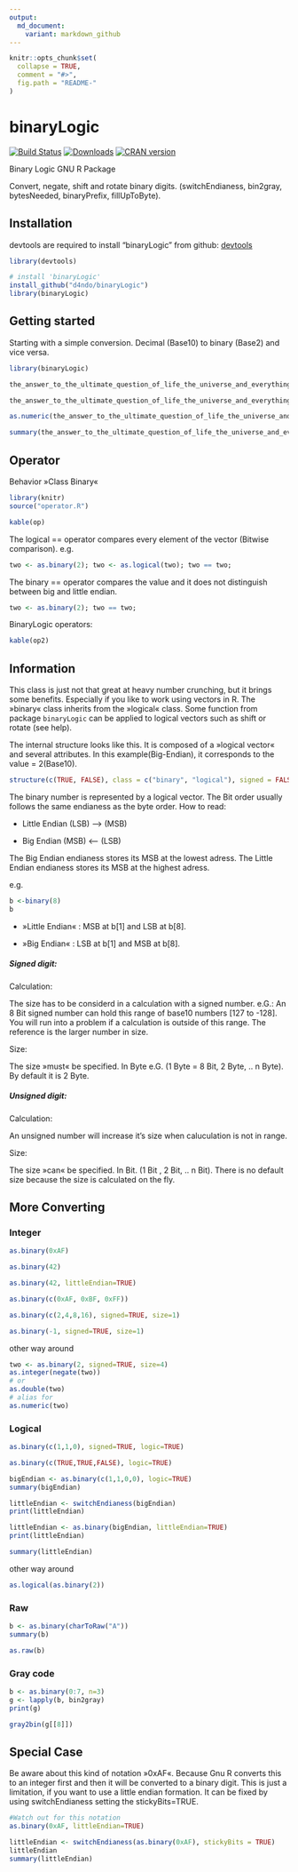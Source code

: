 ```yaml
---
output:
  md_document:
    variant: markdown_github
---
```


<!-- README.md is generated from README.Rmd. Please edit that file -->

```r
knitr::opts_chunk$set(
  collapse = TRUE,
  comment = "#>",
  fig.path = "README-"
)
```

binaryLogic
===========

[![Build Status](https://travis-ci.org/d4ndo/binaryLogic.png)](https://travis-ci.org/d4ndo/binaryLogic)
[![Downloads](https://cranlogs.r-pkg.org/badges/binaryLogic?color=brightgreen)](https://www.r-pkg.org/pkg/binaryLogic)
[![CRAN version](https://www.r-pkg.org/badges/version/binaryLogic)](https://cran.r-project.org/package=binaryLogic)

Binary Logic GNU R Package

Convert, negate, shift and rotate binary digits.
(switchEndianess, bin2gray, bytesNeeded, binaryPrefix, fillUpToByte).

## Installation

devtools are required to install "binaryLogic" from github: [devtools](https://github.com/hadley/devtools)

```R
library(devtools)

# install 'binaryLogic'
install_github("d4ndo/binaryLogic")
library(binaryLogic)
```

Getting started
---------------

Starting with a simple conversion. Decimal (Base10) to binary (Base2) and vice versa.
```r
library(binaryLogic)
```

```r
the_answer_to_the_ultimate_question_of_life_the_universe_and_everything <- as.binary(42)

the_answer_to_the_ultimate_question_of_life_the_universe_and_everything

as.numeric(the_answer_to_the_ultimate_question_of_life_the_universe_and_everything)

summary(the_answer_to_the_ultimate_question_of_life_the_universe_and_everything)
```

Operator
---------

Behavior »Class Binary«

```r
library(knitr)
source("operator.R")
```

```r
kable(op)
```

The logical == operator compares every element of the vector (Bitwise comparison). e.g. 

```r
two <- as.binary(2); two <- as.logical(two); two == two;
```
The binary == operator compares the value and it does not distinguish between big and little endian.

```r
two <- as.binary(2); two == two;
```

BinaryLogic operators:


```r
kable(op2)
```

Information
-----------

This class is just not that great at heavy number crunching, but it brings some benefits. Especially if you like to work using vectors in R. The »binary« class inherits from the »logical« class. Some function from package ``binaryLogic`` can be applied to logical vectors such as shift or rotate (see help).

The internal structure looks like this. It is composed of a »logical vector« and several attributes. In this example(Big-Endian), it corresponds to the value = 2(Base10).

```r
structure(c(TRUE, FALSE), class = c("binary", "logical"), signed = FALSE, littleEndian = FALSE)
```

The binary number is represented by a logical vector. The Bit order usually follows the same endianess as the byte order. How to read:

* Little Endian (LSB) —> (MSB)

* Big Endian (MSB) <— (LSB)

The Big Endian endianess stores its MSB at the lowest adress. 
The Little Endian endianess stores its MSB at the highest adress.

e.g.
```r
b <-binary(8)
b
```

* »Little Endian« : MSB at b[1] and LSB at b[8].

* »Big Endian« : LSB at b[1] and MSB at b[8].

##### Signed digit:

Calculation:

The size has to be considerd in a calculation with a signed number.
e.G.: An 8 Bit signed number can hold this range of base10 numbers [127 to -128]. You will run into a problem if a calculation is outside of this range.
The reference is the larger number in size.

Size:

The size »must« be specified. In Byte e.G. (1 Byte = 8 Bit, 2 Byte, .. n Byte). By default it is 2 Byte.

##### Unsigned digit:

Calculation:

An unsigned number will increase it's size when caluculation is not in range.

Size:

The size »can« be specified. In Bit. (1 Bit , 2 Bit, .. n Bit). There is no default size because the size is calculated on the fly.

More Converting
---------------

### Integer


```r
as.binary(0xAF)

as.binary(42)

as.binary(42, littleEndian=TRUE)

as.binary(c(0xAF, 0xBF, 0xFF))

as.binary(c(2,4,8,16), signed=TRUE, size=1)

as.binary(-1, signed=TRUE, size=1)
```

other way around

```r
two <- as.binary(2, signed=TRUE, size=4)
as.integer(negate(two))
# or
as.double(two)
# alias for
as.numeric(two)
```

### Logical


```r
as.binary(c(1,1,0), signed=TRUE, logic=TRUE)

as.binary(c(TRUE,TRUE,FALSE), logic=TRUE)

bigEndian <- as.binary(c(1,1,0,0), logic=TRUE)
summary(bigEndian)

littleEndian <- switchEndianess(bigEndian)
print(littleEndian)

littleEndian <- as.binary(bigEndian, littleEndian=TRUE)
print(littleEndian)

summary(littleEndian)
```

other way around

```r
as.logical(as.binary(2))
```

### Raw

```r
b <- as.binary(charToRaw("A"))
summary(b)

as.raw(b)
```

### Gray code

```r
b <- as.binary(0:7, n=3)
g <- lapply(b, bin2gray)
print(g)

gray2bin(g[[8]])
```

Special Case
------------

Be aware about this kind of notation »0xAF«. Because Gnu R converts this to an integer first and then it will be converted to a binary digit. This is just a limitation, if you want to use a little endian formation. It can be fixed by using switchEndianess setting the stickyBits=TRUE.

```r
#Watch out for this notation
as.binary(0xAF, littleEndian=TRUE)

littleEndian <- switchEndianess(as.binary(0xAF), stickyBits = TRUE)
littleEndian
summary(littleEndian)
```
